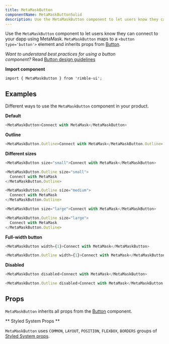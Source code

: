 ```yaml
---
title: MetaMaskButton
componentName: MetaMaskButtonSolid
description: Use the MetaMaskButton component to let users know they can connect to your dapp using MetaMask.
---
```


Use the `MetaMaskButton` component to let users know they can connect to your dapp using MetaMask. `MetaMaskButton` maps to a `<button type='button'>` element and inherits props from [Button](/components/rimble-ui/Button).

*Want to understand best practices for using a button component?* Read [Button design guidelines](/components/rimble-ui/Button#design-guidelines)

**Import component**

```
import { MetaMaskButton } from 'rimble-ui';
```

## Examples

Different ways to use the `MetaMaskButton` component in your product.

**Default**

```js is=react-live
<MetaMaskButton>Connect with MetaMask</MetaMaskButton>
```

**Outline**

```js is=react-live
<MetaMaskButton.Outline>Connect with MetaMask</MetaMaskButton.Outline>
```

**Different sizes**

```js is=react-live
<MetaMaskButton size="small">Connect with MetaMask</MetaMaskButton>
```

```js is=react-live
<MetaMaskButton.Outline size="small">
  Connect with MetaMask
</MetaMaskButton.Outline>
```

```js is=react-live
<MetaMaskButton.Outline size="medium">
  Connect with MetaMask
</MetaMaskButton.Outline>
```

```js is=react-live
<MetaMaskButton size="large">Connect with MetaMask</MetaMaskButton>
```

```js is=react-live
<MetaMaskButton.Outline size="large">
  Connect with MetaMask
</MetaMaskButton.Outline>
```

**Full-width button**

```js is=react-live
<MetaMaskButton width={1}>Connect with MetaMask</MetaMaskButton>
```

```js is=react-live
<MetaMaskButton.Outline width={1}>Connect with MetaMask</MetaMaskButton.Outline>
```

**Disabled**

```js is=react-live
<MetaMaskButton disabled>Connect with MetaMask</MetaMaskButton>
```

```js is=react-live
<MetaMaskButton.Outline disabled>Connect with MetaMask</MetaMaskButton.Outline>
```

## Props

<PropsTable propMetaData={props.propMetaData} />

`MetaMaskButton` inherits all props from the [Button](/components/rimble-ui/Button#props) component.

** Styled System Props **

`MetaMaskButton` uses `COMMON`, `LAYOUT`, `POSITION`, `FLEXBOX`, `BORDERS` groups of [Styled System props](/components/rimble-ui/system-props).
